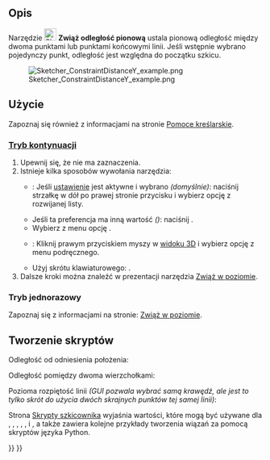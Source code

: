 <languages/>

{{Docnav/pl
|[[Sketcher_ConstrainDistanceX/pl|Zwiąż odległość poziomą]]
|[[Sketcher_ConstrainDistance/pl|Wiązanie odległości]]
|[[Sketcher_Workbench/pl|środowisko pracy Szkicownik]]
|IconL=Sketcher_ConstrainDistanceX.svg‎
|IconR=Sketcher_ConstrainDistance.svg
|IconC=Workbench_Sketcher.svg
}}

{{GuiCommand/pl
|Name=Sketcher ConstrainDistanceY
|Name/pl=Szkicownik: Zwiąż odległość pionową
|Workbenches=[[Sketcher_Workbench/pl|Szkicownik]]
|MenuLocation=Szkic → Wiązania szkicownika → Zwiąż odległość pionową
|Shortcut={{KEY|I}}
|SeeAlso=[[Sketcher_ConstrainDistanceX/pl|Zwiąż odległość poziomą]], [[Sketcher_ConstrainDistance/pl|Wiązanie odległości]]
}}

<span id="Description"></span>
==Opis==

Narzędzie [[Image:Sketcher_ConstrainDistanceY.svg|24px]] '''Zwiąż odległość pionową''' 
ustala pionową odległość między dwoma punktami lub punktami końcowymi linii. Jeśli wstępnie wybrano pojedynczy punkt, odległość jest względna do początku szkicu.

[[File:Sketcher ConstraintDistanceY example.png]]

<span id="Usage"></span>
==Użycie==

Zapoznaj się również z informacjami na stronie [[Sketcher_Workbench/pl#Pomoce_kreślarskie|Pomoce kreślarskie]].

<span id="Continue_mode"></span>
===[[Sketcher_Workbench/pl#Tryby_kontynuacji|Tryb kontynuacji]]===

# Upewnij się, że nie ma zaznaczenia.
# Istnieje kilka sposobów wywołania narzędzia:
#* {{Version/pl|1.0}}: Jeśli [[Sketcher_Preferences/pl#Ogólne|ustawienie]] {{MenuCommand|Wiązania wymiarów}} jest aktywne i wybrano {{Value|Narzędzie pojedyncze}} ''(domyślnie)'': naciśnij strzałkę w dół po prawej stronie przycisku {{Button|[[Image:Sketcher_ConstrainDistanceY.svg||x16px]][[Image:Toolbar_flyout_arrow.svg|16px]]}} i wybierz opcję {{MenuCommand|[[Image:Sketcher_ConstrainDistanceY.svg|16px]] Zwiąż odległość poziomą}} z rozwijanej listy.
#* Jeśli ta preferencja ma inną wartość ''({{VersionMinus/pl|0.21}})'': naciśnij {{Button|[[Image:Sketcher_ConstrainDistanceY.svg|16px]] '''Zwiąż odległość pionową'''}}.
#* Wybierz z menu opcję {{MenuCommand|Szkic → Wiązania szkicownika → [[Image:Sketcher_ConstrainDistanceY.svg|16px]] Zwiąż odległość pionową}}.
#* {{Version/pl|1.0}}: Kliknij prawym przyciskiem myszy w [[3D_view/pl|widoku 3D]] i wybierz opcję {{MenuCommand|Wiązanie wymiarów → [[Image:Sketcher_ConstrainDistanceY.svg|16px]] Zwiąż odległość pionową}} z menu podręcznego.
#* Użyj skrótu klawiaturowego: {{KEY|I}}.
# Dalsze kroki można znaleźć w prezentacji narzędzia [[Sketcher_ConstrainDistanceX/pl#Tryb_kontynuacji|Zwiąż w poziomie]].

<span id="Run-once_mode"></span>
===Tryb jednorazowy===

Zapoznaj się z informacjami na stronie: [[Sketcher_ConstrainDistanceX/pl#Tryb_jednorazowy|Zwiąż w poziomie]].

<span id="Scripting"></span>
==Tworzenie skryptów==

Odległość od odniesienia położenia:

{{Code|code=Sketch.addConstraint(Sketcher.Constraint('DistanceY', Edge, PointOfEdge, -1, 1, App.Units.Quantity('123.0 mm')))}}

Odległość pomiędzy dwoma wierzchołkami:

{{Code|code=Sketch.addConstraint(Sketcher.Constraint('DistanceY', Edge1, PointOfEdge1, Edge2, PointOfEdge2, App.Units.Quantity('123.0 mm')))}}

Pozioma rozpiętość linii ''(GUI pozwala wybrać samą krawędź, ale jest to tylko skrót do użycia dwóch skrajnych punktów tej samej linii)'':

{{Code|code=Sketch.addConstraint(Sketcher.Constraint('DistanceY', Line, 1, Line, 2, App.Units.Quantity('123.0 mm')))}}

Strona [[Sketcher_scripting/pl|Skrypty szkicownika]] wyjaśnia wartości, które mogą być używane dla {{incode|Edge}}, {{incode|Edge1}}, {{incode|Edge2}}, {{incode|PointOfEdge}}, {{incode|PointOfEdge1}}, {{incode|PointOfEdge2}} i {{incode|Line}}, a także zawiera kolejne przykłady tworzenia wiązań za pomocą skryptów języka Python.


{{Docnav/pl
|[[Sketcher_ConstrainDistanceX/pl|Zwiąż odległość poziomą]]
|[[Sketcher_ConstrainDistance/pl|Wiązanie odległości]]
|[[Sketcher_Workbench/pl|środowisko pracy Szkicownik]]
|IconL=Sketcher_ConstrainDistanceX.svg‎
|IconR=Sketcher_ConstrainDistance.svg
|IconC=Workbench_Sketcher.svg
}}

{{Sketcher_Tools_navi{{#translation:}}}}
{{Userdocnavi{{#translation:}}}}